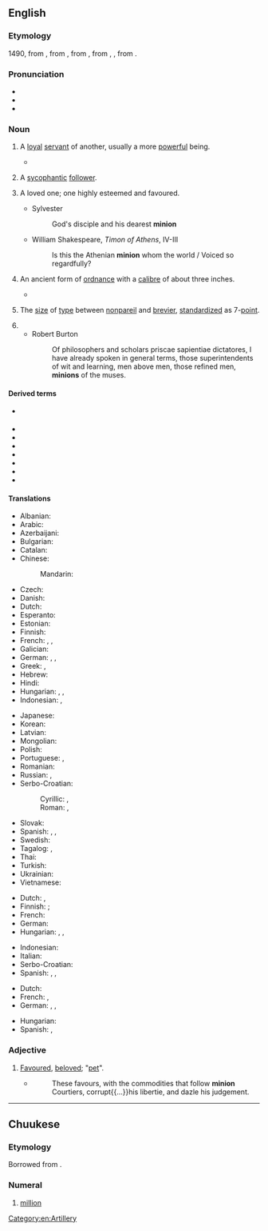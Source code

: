 ==English==
{{wikipedia}}

===Etymology===
1490, from {{etyl|frm|en}} {{m|frm|mignon||lover, royal favourite, darling}}, from {{etyl|fro|en}} {{m|fro|mignon||dainty, pleasing, gentle, kind}}, from {{etyl|frk|en}} {{m|frk|*minnjo||love, friendship, affection, memory}}, from {{etyl|gem-pro|en}} {{m|gem-pro|*minþijō}}, {{m|gem-pro|*mindijō||affectionate thought, care}}, from {{der|en|ine-pro|*men-||to think}}.

===Pronunciation===
* {{IPA|en|/ˈmɪnjən/}}
* {{homophones|en|minyan}}
* {{rhymes|en|ɪnjən}}

===Noun===
{{en-noun|~}}

# A [[loyal]] [[servant]] of another, usually a more [[powerful]] being.
#: {{syn|en|disciple|follower|Thesaurus:loyal follower}}
#* {{quote-journal|en|year=2013|month=May-June|author=Kevin Heng
|title=[http://www.americanscientist.org/issues/pub/2013/3/why-does-nature-form-exoplanets-easily Why Does Nature Form Exoplanets Easily?]
|volume=101|issue=3|page=184|magazine={{w|American Scientist}}
|passage=In the past two years, NASA’s Kepler Space Telescope has located nearly 3,000 exoplanet candidates ranging from sub-Earth-sized '''minions''' to gas giants that dwarf our own Jupiter.}}
#: {{ux|en|The archvillain deployed his '''minions''' to simultaneously rob every bank in the city.}}
# A [[sycophantic]] [[follower]].
# {{lb|en|obsolete}} A loved one; one highly esteemed and favoured.
#* Sylvester
#*: God's disciple and his dearest '''minion'''
#* William Shakespeare, ''Timon of Athens'', IV-III
#*: Is this the Athenian '''minion''' whom the world / Voiced so regardfully?
# {{lb|en|obsolete}} An ancient form of [[ordnance]] with a [[calibre]] of about three inches.
#* {{quote-book|en|year=1647|year_published=1717
|author=Francis Beaumont, Philip Massinger
|title={{w|The Double Marriage}}
|page=19|genre=play
|pageurl=https://books.google.com/books?id=ArUNAAAAQAAJ&pg=PA19&lpg=PA19&dq=%22the+double+marriage%22+%22brass+minion%22&source=bl&ots=VFV5mravVV&sig=xZo2UM4DTZm9KOd-6KnN5Jao864&hl=en&sa=X&ved=0CB8Q6AEwAGoVChMIo8GU6d-dxwIVhqQeCh32SQDV#v=onepage&q=%22the%20double%20marriage%22%20%22brass%20minion%22&f=false
|passage=Gun. My Cannons rung like Bells. Here's to my Mistress, The dainty sweet brass '''Minion''': split their Fore-mast, She never fail'd.}}
# {{lb|en|uncountable|typography|printing}} The [[size]] of [[type]] between [[nonpareil]] and [[brevier]], [[standardize]]d as 7-[[point]].
# {{obsolete form of|en|minimum}}
#* Robert Burton
#*: Of philosophers and scholars priscae sapientiae dictatores, I have already spoken in general terms, those superintendents of wit and learning, men above men, those refined men, '''minions''' of the muses.

====Derived terms====
* {{sense|type size}} {{l|en|minionette}}
* {{l|en|miniondom}}
* {{l|en|minionhood}}
* {{l|en|minioning}}
* {{l|en|minionish}}
* {{l|en|minionlike}}
* {{l|en|minionly}}
* {{l|en|minionship}}

====Translations====
{{trans-top|loyal servant of another more powerful being}}
* Albanian: {{t|sq|favorit}}
* Arabic: {{t|ar|التابع}}
* Azerbaijani: {{t+|az|sevimli}}
* Bulgarian: {{t+|bg|любимец}}
* Catalan: {{t|ca|adlàter}}
* Chinese:
*: Mandarin: {{t+|cmn|奴才|tr=núcái}}
* Czech: {{t|cs|oblíbenec}}
* Danish: {{t|da|håndlanger|c}}
* Dutch: {{t+|nl|ondergeschikte}}
* Esperanto: {{t|eo|sbiro}}
* Estonian: {{t|et|käsilane}}
* Finnish: {{t+|fi|käskyläinen}}
* French: {{t+|fr|subalterne|m|f}}, {{t+|fr|sous-fifre|m}}, {{t+|fr|séide|m}}
* Galician: {{t|gl|lacaio}}
* German: {{t|de|Ergebener|m}}, {{t+|de|Untergebener|m}}, {{t+|de|Lakai|m}}
* Greek: {{t+|el|ακόλουθος|m}}, {{t+|el|ευνοούμενος|m}}
* Hebrew: {{t+|he|מְשָׁרֵת|tr=|sc=Hebr}}
* Hindi: {{t|hi|wafadar|sc=Deva}}
* Hungarian: {{t+|hu|csatlós}}, {{t+|hu|samesz}}, {{t+|hu|fogdmeg}}
* Indonesian: {{t+|id|kaki tangan}}, {{t+|id|antek}}
{{trans-mid}}
* Japanese: {{t|ja|子分|tr=こぶん, kobun|sc=Jpan}}
* Korean: {{t+|ko|앞잡이}}
* Latvian: {{t|lv|mīlulis}}
* Mongolian: {{t+|mn|шадар|sc=Cyrl}}
* Polish: {{t+|pl|sługa|m}}
* Portuguese: {{t+|pt|favorito}}, {{t+|pt|lacaio|m}}
* Romanian: {{t+|ro|răsfățat}}
* Russian: {{t|ru|ве́рный слуга́|m}}, {{t+|ru|шестёрка}}
* Serbo-Croatian:
*: Cyrillic: {{t|sh|штићеник|sc=Cyrl}}, {{t|sh|љубимац|sc=Cyrl}}
*: Roman: {{t+|sh|štićenik}}, {{t+|sh|ljubimac}}
* Slovak: {{t|sk|obľúbenec|m}}
* Spanish: {{t+|es|adlátere}}, {{t|es|lacayo}}, {{t+|es|achichincle}}
* Swedish: {{t+|sv|skyddsling}}
* Tagalog: {{t+|tl|kampon}}, {{t+|tl|alagad}}
* Thai: {{t|th|ข้าราชการผู้น้อย|tr=kâa râat-chá-gaan pôo nói}}
* Turkish: {{t+|tr|dalkavuk}}
* Ukrainian: {{t|uk|фавори́т|m}}
* Vietnamese: {{t|vi|kẻ nô lệ}}
{{trans-bottom}}

{{trans-top|sycophantic follower}}
* Dutch: {{t|nl|slaafs volgeling}}, {{t+|nl|hielenlikker}}
* Finnish: {{t+|fi|lakeija}}; {{t+|fi|perseennuolija}} {{qualifier|vulgar}}
* French: {{t+|fr|laquais}}
* German: {{t+|de|Günstling|m}}
* Hungarian: {{t+|hu|tányérnyaló}}, {{t+|hu|talpnyaló}}, {{t+|hu|kegyenc}}
{{trans-mid}}
* Indonesian: {{t+|id|kacung}}
* Italian: {{t+|it|tirapiedi|m}}
* Serbo-Croatian: {{t+|sh|poslušnik|m}}
* Spanish: {{t+|es|acólito}}, {{t+|es|sicario}}, {{t+|es|sicofante}}
{{trans-bottom}}

{{trans-top|7-point type}}
* Dutch: {{t+|nl|kolonel}}
* French: {{t|fr|mignone}}, {{t+|fr|mignonne}}
* German: {{t|de|Kolonel|m}}, {{t|de|Colonel}}, {{t+|de|Mignon}}
{{trans-mid}}
* Hungarian: {{t+|hu|kolonel}}
* Spanish: {{t|es|miñona}}, {{t|es|glosilla}}
{{trans-bottom}}

===Adjective===
{{en-adj}}

# {{lb|en|obsolete}} [[favoured|Favoured]], [[beloved]]; "[[pet]]".
#* {{RQ:Flr Mntgn Essays|1, p.148}}
#*: These favours, with the commodities that follow '''minion''' Courtiers, corrupt{{...}}his libertie, and dazle his judgement.

[[Category:en:Artillery]]

----

==Chuukese==

===Etymology===
Borrowed from {{bor|chk|en|million}}.

===Numeral===
{{head|chk|numeral}}

# {{cln|chk|cardinal numbers}} [[million]]